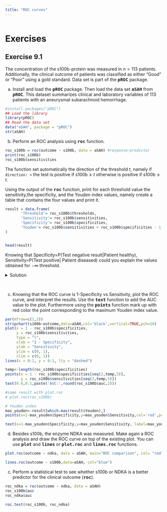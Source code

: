 ```yaml
---
title: "ROC curves"
---
```


```r
```

# Exercises
## Exercise 9.1
The concentration of the s100b-protein was measured in $n=113$ patients. Additionally, the clinical
outcome of patients was classified as either "Good" or "Poor" using a gold standard. Data set is part of the **<tt>pROC</tt>** package.

a) Install and load the **<tt>pROC</tt>** package. Then load the data set **<tt>aSAH</tt>** from **<tt>pROC</tt>**. This dataset summarizes clinical and laboratory variables of 113 patients with an aneurysmal subarachnoid hemorrhage.

<div class='fold s o'>
```r
#install.packages("pROC")
## Load the library
library(pROC)
## Read the data set
data("aSAH", package = "pROC")
str(aSAH)
```
</div>

b) Perform an ROC analysis using **<tt>roc</tt>** function. 

<div class='fold s o'>
```r
roc_s100b = roc(outcome ~ s100b, data = aSAH) #response~predictor
print(roc_s100b)
roc_s100b$sensitivities
```
</div>

The function set automatically the direction of the threshold $t$, namely if `direction: <` the test is positive if s100b$\geq t$ otherwise is positive if s100b$\leq t$.

Using the output of the **<tt>roc</tt>** function, print for each threshold value the sensitivity,the specificity, and the Youden index values, namely create a table that contains the four values and print it.

<div class='fold s o'>
```r

result = data.frame(
       'Threshold'= roc_s100b$thresholds,
       'Sensitivity'= roc_s100b$sensitivities,
       'Specificity'= roc_s100b$specificities,
       'Youden'= roc_s100b$sensitivities + roc_s100b$specificities - 1
)


head(result)
```
</div>

Knowing that Specificity=P(Test negative result|Patient healthy),  Sensitivity=P(Test positive| Patient diseased) could you explain the values obtained for $-\infty$ threshold.

<details><summary>Solution</summary>
<p> If the threshold is set to $-\infty$, than all the patients will be labeled as positive, as s100b will be always bigger than $-\infty$.
</p>
</details>
<br>

c) Knowing that the ROC curve is 1-Specificity vs Sensitivity, plot the ROC curve, and interpret the results. Use the **<tt>text</tt>** function to add the AUC value to the plot. Furthermore using the **<tt>points</tt>** function mark up with red color the point corresponding to the maximum Youden index value.

<div class='fold s o'>
```r
par(mfrow=c(1,2))
stripchart(s100b~outcome,data=aSAH,col='black',vertical=TRUE,pch=19)
plot(x = 1 - roc_s100b$specificities,
     y = roc_s100b$sensitivities, 
     type = "l",
     xlab = "1 - Specificity",
     ylab = "Sensitivity",
     ylim = c(0, 1), 
     xlim = c(0, 1))
lines(x = 0:1, y = 0:1, lty = "dashed")

temp<-length(roc_s100b$specificities)
points(x = 1 - roc_s100b$specificities[seq(2,temp,5)],
       y = roc_s100b$sensitivities[seq(2,temp,5)]) 
text(0.6,0.1,paste('AUC:',round(roc_s100b$auc,2)))

#same result with plot.roc
# plot.roc(roc_s100b)

# Youden index
max_youden<-result[which.max(result$Youden),]
points(x=1-max_youden$Specificity,y=max_youden$Sensitivity,col='red',pch=19)

text(x=1-max_youden$Specificity,y=max_youden$Sensitivity, label=max_youden$Threshold, cex=0.9, font=2,pos=3)
```
</div>


d) Besides s100b, the enzyme NDKA was measured. Make again a ROC analysis and draw the ROC curve on top of the existing plot. You can use **<tt>plot</tt>** and **<tt>lines</tt>** or **<tt>plot.roc</tt>** and **<tt>lines.roc</tt>** functions.

<div class='fold s o'>
```r
plot.roc(outcome ~ ndka, data = aSAH, main="ROC comparison", col= "red")

lines.roc(outcome ~ s100b,data=aSAH, col="blue")
```
</div>


c) Perform a statistical test to see whether s100b or NDKA is a better predictor for the clinical outcome (**<tt>roc</tt>**).

[//]: # (https://statisticaloddsandends.wordpress.com/2020/06/07/what-is-the-delong-test-for-comparing-aucs/)

<div class='fold s o'>
```r

roc_ndka = roc(outcome ~ ndka, data = aSAH)
roc_s100b$auc
roc_ndka$auc

roc.test(roc_s100b, roc_ndka)
```
</div>
